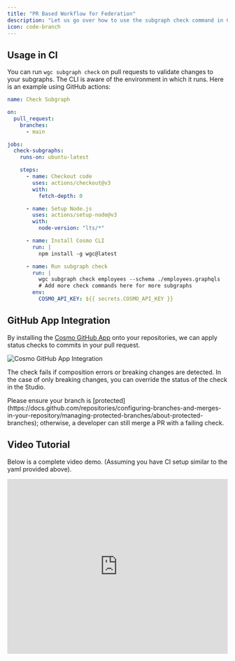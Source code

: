 ```yaml
---
title: "PR Based Workflow for Federation"
description: "Let us go over how to use the subgraph check command in CI to prevent breaking changes in production. Use our GitHub app to seamlessly approve breaking changes in the Cosmo Studio."
icon: code-branch
---
```


## Usage in CI

You can run `wgc subgraph check` on pull requests to validate changes to your subgraphs. The CLI is aware of the environment in which it runs. Here is an example using GitHub actions:

```yaml
name: Check Subgraph

on:
  pull_request:
    branches:
      - main

jobs:
  check-subgraphs:
    runs-on: ubuntu-latest

    steps:
      - name: Checkout code
        uses: actions/checkout@v3
        with:
          fetch-depth: 0

      - name: Setup Node.js
        uses: actions/setup-node@v3
        with:
          node-version: "lts/*"

      - name: Install Cosmo CLI
        run: |
          npm install -g wgc@latest

      - name: Run subgraph check
        run: |
          wgc subgraph check employees --schema ./employees.graphqls
          # Add more check commands here for more subgraphs
        env:
          COSMO_API_KEY: ${{ secrets.COSMO_API_KEY }}
```

## GitHub App Integration

By installing the [Cosmo GitHub App](https://github.com/apps/wundergraph-cosmo) onto your repositories, we can apply status checks to commits in your pull request.

<Frame>
  <img src="/images/tutorial/github-integration.png" alt="Cosmo GitHub App Integration" />
</Frame>

The check fails if composition errors or breaking changes are detected. In the case of only breaking changes, you can override the status of the check in the Studio.

<Info>
  Please ensure your branch is [protected](https://docs.github.com/repositories/configuring-branches-and-merges-in-your-repository/managing-protected-branches/about-protected-branches); otherwise, a developer can still merge a PR with a failing check.
</Info>

## Video Tutorial

Below is a complete video demo. (Assuming you have CI setup similar to the yaml provided above).

<Frame>
<iframe width="100%" height="400" src="https://www.youtube.com/embed/9lewTRpC3qM" title="Schema Checks with GitHub Integration" frameborder="0" allow="accelerometer; autoplay; clipboard-write; encrypted-media; gyroscope; picture-in-picture; web-share" referrerpolicy="strict-origin-when-cross-origin" allowfullscreen></iframe>
</Frame>
